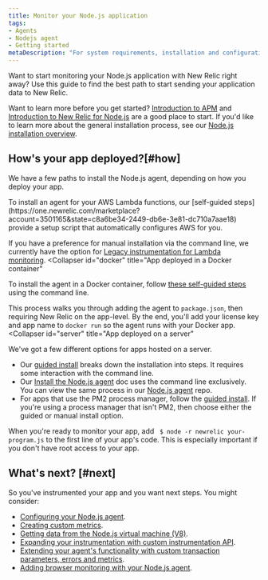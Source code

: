 ```yaml
---
title: Monitor your Node.js application
tags:
- Agents
- Nodejs agent
- Getting started
metaDescription: "For system requirements, installation and configuration procedures, and troubleshooting tips for New Relic's Node.js agent, start here."
---
```


Want to start monitoring your Node.js application with New Relic right away? Use this guide to find the best path to start sending your application data to New Relic.

Want to learn more before you get started? [Introduction to APM](/docs/apm/new-relic-apm/getting-started/introduction-apm) and [Introduction to New Relic for Node.js](/docs/apm/agents/nodejs-agent/getting-started/introduction-new-relic-nodejs) are a good place to start. If you'd like to learn more about the general installation process, see our [Node.js installation overview](/docs/apm/agents/nodejs-agent/installation-configuration/install-nodejs-agent).

## How's your app deployed?[#how]

We have a few paths to install the Node.js agent, depending on how you deploy your app. 

<CollapserGroup>
<Collapser
    id="lambda"
    title="App deployed with AWS Lambda"
>
To install an agent for your AWS Lambda functions, our [self-guided steps](https://one.newrelic.com/marketplace?account=3501165&state=c8a6be34-2449-db6e-3e81-dc710a7aae18) provide a setup script that automatically configures AWS for you.

If you have a preference for manual installation via the command line, we currently have the option for [Legacy instrumentation for Lambda monitoring](https://docs.newrelic.com/docs/serverless-function-monitoring/aws-lambda-monitoring/enable-lambda-monitoring/enable-serverless-monitoring-aws-lambda-legacy/#node). 
</Collapser>
<Collapser
    id="docker"
    title="App deployed in a Docker container"
>
To install the agent in a Docker container, follow [these self-guided steps](/docs/apm/agents/nodejs-agent/installation-configuration/install-nodejs-agent-docker) using the command line. 

This process walks you through adding the agent to `package.json`, then requiring New Relic on the app-level. By the end, you'll add your license key and app name to `docker run` so the agent runs with your Docker app. 
</Collapser>
<Collapser
    id="server"
    title="App deployed on a server"
>
We've got a few different options for apps hosted on a server.

* Our [guided install](https://one.newrelic.com/marketplace?account=3501165&state=ae77b9ce-4a21-28b2-9abb-9b7d235490bd) breaks down the installation into steps. It requires some interaction with the command line. 
* Our [Install the Node.js agent](/docs/apm/agents/nodejs-agent/installation-configuration/install-nodejs-agent) doc uses the command line exclusively. You can view the same process in our [Node.js agent](https://github.com/newrelic/node-newrelic#installation) repo.
* For apps that use the PM2 process manager, follow the [guided install](https://one.newrelic.com/marketplace?account=3501165&state=22545e50-eefe-78b6-eae4-d6b9395f4386). If you're using a process manager that isn't PM2, then choose either the guided or manual install option.

When you're ready to monitor your app, add ` $ node -r newrelic your-program.js` to the first line of your app's code. This is especially important if you don't have root access to your app.
</Collapser>
</CollapserGroup>

## What's next? [#next]

So you've instrumented your app and you want next steps. You might consider:

* [Configuring your Node.js agent](/docs/apm/agents/nodejs-agent/installation-configuration/nodejs-agent-configuration).
* [Creating custom metrics](/docs/apm/agents/nodejs-agent/extend-your-instrumentation/nodejs-custom-metrics).
* [Getting data from the Node.js virtual machine (V8)](/docs/apm/agents/nodejs-agent/extend-your-instrumentation/nodejs-vm-measurements).
* [Expanding your instrumentation with custom instrumentation API](/docs/apm/agents/nodejs-agent/extend-your-instrumentation/nodejs-custom-instrumentation).
* [Extending your agent's functionality with custom transaction parameters, errors and metrics](/docs/apm/agents/nodejs-agent/api-guides/guide-using-nodejs-agent-api).
* [Adding browser monitoring with your Node.js agent](/docs/apm/agents/nodejs-agent/extend-your-instrumentation/browser-monitoring-nodejs-agent).
